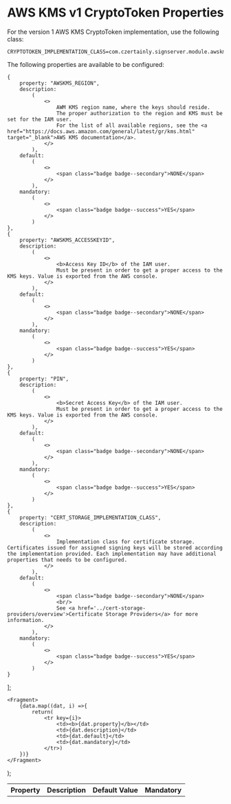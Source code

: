 
# AWS KMS v1 CryptoToken Properties

For the version 1 AWS KMS CryptoToken implementation, use the following class:

```
CRYPTOTOKEN_IMPLEMENTATION_CLASS=com.czertainly.signserver.module.awskms.AWSKMSCryptoToken
```

The following properties are available to be configured:

    {
        property: "AWSKMS_REGION",
        description:
            (
                <>
                    AWM KMS region name, where the keys should reside.
                    The proper authorization to the region and KMS must be set for the IAM user.
                    For the list of all available regions, see the <a href="https://docs.aws.amazon.com/general/latest/gr/kms.html" target="_blank">AWS KMS documentation</a>.
                </>
            ),
        default:
            (
                <>
                    <span class="badge badge--secondary">NONE</span>
                </>
            ),
        mandatory:
            (
                <>
                    <span class="badge badge--success">YES</span>
                </>
            )
    },
    {
        property: "AWSKMS_ACCESSKEYID",
        description:
            (
                <>
                    <b>Access Key ID</b> of the IAM user.
                    Must be present in order to get a proper access to the KMS keys. Value is exported from the AWS console.
                </>
            ),
        default:
            (
                <>
                    <span class="badge badge--secondary">NONE</span>
                </>
            ),
        mandatory:
            (
                <>
                    <span class="badge badge--success">YES</span>
                </>
            )
    },
    {
        property: "PIN",
        description:
            (
                <>
                    <b>Secret Access Key</b> of the IAM user.
                    Must be present in order to get a proper access to the KMS keys. Value is exported from the AWS console.
                </>
            ),
        default:
            (
                <>
                    <span class="badge badge--secondary">NONE</span>
                </>
            ),
        mandatory:
            (
                <>
                    <span class="badge badge--success">YES</span>
                </>
            )
    },
    {
        property: "CERT_STORAGE_IMPLEMENTATION_CLASS",
        description:
            (
                <>
                    Implementation class for certificate storage. Certificates issued for assigned signing keys will be stored according the implementation provided. Each implementation may have additional properties that needs to be configured.
                </>
            ),
        default:
            (
                <>
                    <span class="badge badge--secondary">NONE</span>
                    <br/>
                    See <a href='../cert-storage-providers/overview'>Certificate Storage Providers</a> for more information.
                </>
            ),
        mandatory:
            (
                <>
                    <span class="badge badge--success">YES</span>
                </>
            )
    }
];

    <Fragment>
        {data.map((dat, i) =>{
            return(
                <tr key={i}>
                    <td><b>{dat.property}</b></td>
                    <td>{dat.description}</td>
                    <td>{dat.default}</td>
                    <td>{dat.mandatory}</td>
                </tr>)
        })}
    </Fragment>
);

<table>
    <th>Property</th>
    <th>Description</th>
    <th>Default Value</th>
    <th>Mandatory</th>
    <tbody>
    <GenTable data={data}/>
    </tbody>
</table>